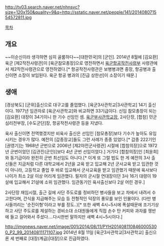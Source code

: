 http://tv03.search.naver.net/nhnsvc?size=120x150&quality=9&q=http://sstatic.naver.net/people/141/201408071554572811.jpg

[[목차]]
== 개요 ==
~~이순신이라 생각하면 심히 골룸하다~~[대한민국]의 [군인]. 2014년 8월에 [김요환] 육군 [제2작전사령관]이 [육군참모총장]으로 영전하면서 [[육군항공작전사령부]] 사령관에서 제2작전사령관으로 영전하였다.[* 항공작전사령관은 보병병과면 중장, 항공병과 출신이면 소장이 보임된다. 육군 항공 병과의 [진급 상한선]이 소장이기 때문.]
== 생애 ==
[경상북도] [군위]출신으로 대구고를 졸업했다. [육군3사관학교|3사관학교] 14기 출신이다. 1977년 임관자로 [육군사관학교]와 비교하면 33기급이다. 신임 참모총장이 되는 [김요환] 대장이 34기이니 한 기수 선임인 셈. [[육군부사관학교]]장, 2사단장, [합참] 민군심리전부장, [수도군단]장, 항공작전사령관 등을 지냈다.

육사 출신이면 전역했겠지만 비육사 출신은 선임인 [참모총장]보다 기수가 높아도 유임시키는 경우가 많다. 예전의 [갑종장교]들도 그런 사례가 종종 있었다.[* 갑종 222기인 [권영기]는 1968년 군번으로 2006년 [제2야전군사령관] 시절에 [합참의장]으로 1972년 군번이었던 [김관진(군인)]보다 4년 군번 선임이었다.] 거기다 [합참의장]인 [최윤희]와 동기급이라 완전히 군번 최선임도 아니다.[* 이게 또 그럴 법도 한 게 예전의 3사 출신들은 지금처럼 다른 대학교에서 2년을 교육 받고 입교해 2년 군사교육 받고 입관한 것이 아니라, 고등학교 졸업 후 바로 입교해서 군사교육을 받고 임관했기 때문에  육사보다 나이가 최소 2살 이상 어리게 임관했다. 필자의 군시절 연대장이던 3사 16기 대령이 19살에 입교해서 21살에 소위 임관했다. 임관동기인 육사출신보다 2살 어린 경우.]

2사단장 재임시절, 출근 길에 사단 주도로를 정비하던 병사들을 보고 차에서 내려서 수고한다며, 간식을 지급해주는 모습 등 전형적인 덕장의 풍모를 보인 인물이다. (다만 병사들끼리는  '순진이형'이라고 부를 정도..)[* 또한 새벽 4시~5시에 폭설때문에 조기기상하고 사단 주도로를 제설하는 경비소대 소대원들에게 직접 손수 탄 커피와 과자를 쟁반에 들고 걸어와서 주셨다....다시한번 말하지만 새벽 4시~5시이다.] 

http://imgnews.naver.net/image/001/2014/08/11/PYH2014081108460005300_P2_99_20140811171107.jpg
2014년 8월 11일 [육군3사관학교|3사관학교] 출신으론 세 번째로 [대장(계급)|대장]으로 진급하였다.
